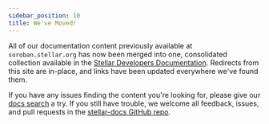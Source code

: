 ```yaml
---
sidebar_position: 10
title: We've Moved!
---
```


All of our documentation content previously available at `soroban.stellar.org` has now been merged into one, consolidated collection available in the [Stellar Developers Documentation](https://developers.stellar.org). Redirects from this site are in-place, and links have been updated everywhere we've found them.

If you have any issues finding the content you're looking for, please give our [docs search](https://developers.stellar.org/search) a try. If you still have trouble, we welcome all feedback, issues, and pull requests in the [stellar-docs GitHub repo](https://github.com/stellar/stellar-docs).
